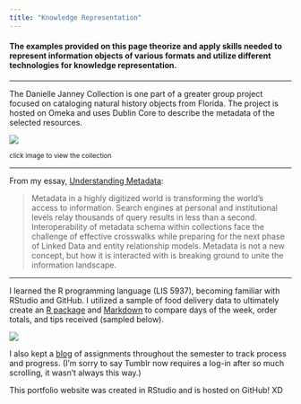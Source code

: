 ```yaml
---
title: "Knowledge Representation"
---
```


#### **The examples provided on this page theorize and apply skills needed to represent information objects of various formats and utilize different technologies for knowledge representation.**

------------------------------------------------------------------------

The Danielle Janney Collection is one part of a greater group project focused on cataloging natural history objects from Florida. The project is hosted on Omeka and uses Dublin Core to describe the metadata of the selected resources.

[![](img/danielle-janney-collection.png)](https://usfseahorse.omeka.net/collections/show/1)

^click image to view the collection^

------------------------------------------------------------------------

From my essay, [Understanding Metadata](img/understanding_metadata.pdf){target="_blank"}:

> Metadata in a highly digitized world is transforming the world's access to information. Search engines at personal and institutional levels relay thousands of query results in less than a second. Interoperability of metadata schema within collections face the challenge of effective crosswalks while preparing for the next phase of Linked Data and entity relationship models. Metadata is not a new concept, but how it is interacted with is breaking ground to unite the information landscape.

------------------------------------------------------------------------

I learned the R programming language (LIS 5937), becoming familiar with RStudio and GitHub. I utilized a sample of food delivery data to ultimately create an [R package](https://github.com/djanney1/deliverystats/tree/master){target="_blank"} and [Markdown](https://rpubs.com/djanney1/deliverystats){target="_blank"} to compare days of the week, order totals, and tips received (sampled below).

![](img/Rdelivery.png)

I also kept a [blog](https://www.tumblr.com/d-janney){target="_blank"} of assignments throughout the semester to track process and progress. (I'm sorry to say Tumblr now requires a log-in after so much scrolling, it wasn't always this way.)

This portfolio website was created in RStudio and is hosted on GitHub! XD

